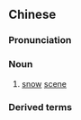 ==Chinese==
{{zh-forms}}

===Pronunciation===
{{zh-pron
|m=xuějǐng
|mn=seh-kéng
|cat=n
}}

===Noun===
{{zh-noun}}

# [[snow]] [[scene]]

===Derived terms===
{{zh-der|雪景球}}